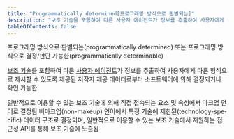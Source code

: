 ```yaml
---
title: "Programmatically determined[프로그래밍 방식으로 판별되는]"
description: "보조 기술을 포함하여 다른 사용자 에이전트가 정보를 추출하여 사용자에게 다른 형식으로 제시할 수 있도록 제공된 저작자 제공 데이터로부터 소프트웨어에 의해 결정되거나 확인 가능한"
tableOfContents: false
---
```


프로그래밍 방식으로 판별되는(programmatically determined) 또는 프로그래밍 방식으로 결정/판단 가능한(programmatically determinable)

[보조 기술](../assistive-technologies "사용자 에이전트 역할을 하거나 주류 사용자 에이전트와 함께 작동하며, 주류 사용자 에이전트가 제공하는 것 이상의, 장애를 지닌 사용자의 요구사항을 충족하는 기능을 제공하는 하드웨어나 소프트웨어")을 포함하여 다른 [사용자 에이전트](../user-agents "사용자를 위해 웹 콘텐츠를 검색하고 표시하는 소프트웨어")가 정보를 추출하여 사용자에게 다른 형식으로 제시할 수 있도록 제공된 저작자 제공 데이터로부터 소프트웨어에 의해 결정되거나 확인 가능한

<Card title="예제 1" icon="open-book">
일반적으로 이용할 수 있는 보조 기술에 의해 직접 접속되는 요소 및 속성에서 마크업 언어로 결정됨
</Card>

<Card title="예제 2" icon="open-book">
비마크업(<span lang="en">non-makeup</span>) 언어에서 특정 기술에 제한된(<span lang="en">technology-specific</span>) 데이터 구조로 결정되며, 일반적으로 이용할 수 있는 보조 기술에서 지원하는 접근성 API를 통해 보조 기술에 노출됨
</Card>